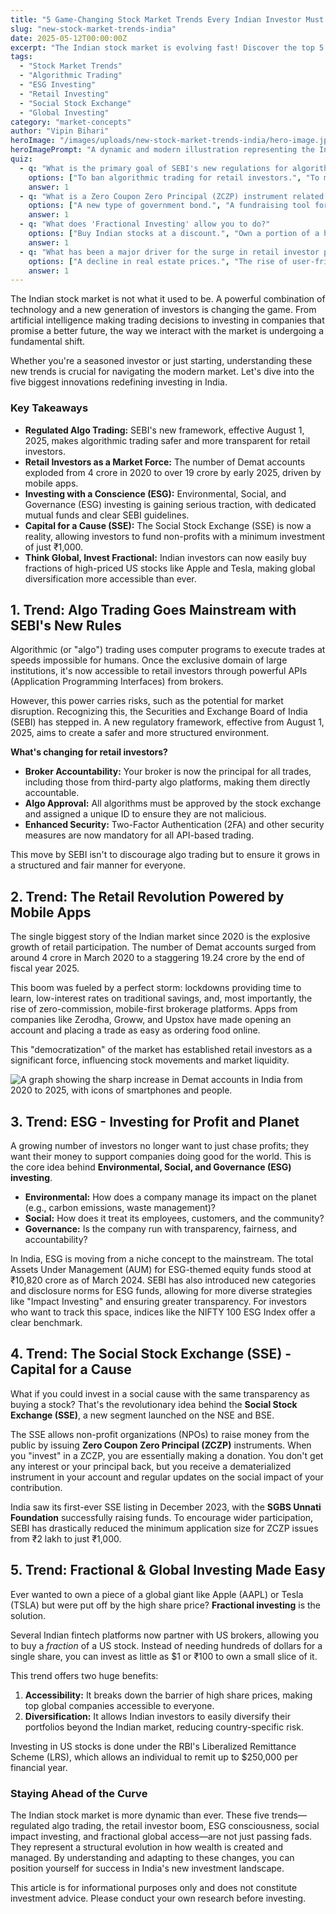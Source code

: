 ```yaml
---
title: "5 Game-Changing Stock Market Trends Every Indian Investor Must Know"
slug: "new-stock-market-trends-india"
date: 2025-05-12T00:00:00Z
excerpt: "The Indian stock market is evolving fast! Discover the top 5 trends shaping how we invest, from AI-powered trading and ESG funds to the new Social Stock Exchange and buying US stocks in fractions."
tags:
  - "Stock Market Trends"
  - "Algorithmic Trading"
  - "ESG Investing"
  - "Retail Investing"
  - "Social Stock Exchange"
  - "Global Investing"
category: "market-concepts"
author: "Vipin Bihari"
heroImage: "/images/uploads/new-stock-market-trends-india/hero-image.jpg"
heroImagePrompt: "A dynamic and modern illustration representing the Indian stock market's evolution, featuring icons for AI, ESG, global investing, and a diverse group of retail investors on their smartphones."
quiz:
  - q: "What is the primary goal of SEBI's new regulations for algorithmic trading?"
    options: ["To ban algorithmic trading for retail investors.", "To make algo trading more secure, transparent, and structured.", "To guarantee profits for all algo traders."]
    answer: 1
  - q: "What is a Zero Coupon Zero Principal (ZCZP) instrument related to?"
    options: ["A new type of government bond.", "A fundraising tool for social enterprises on the Social Stock Exchange.", "A high-risk derivative product."]
    answer: 1
  - q: "What does 'Fractional Investing' allow you to do?"
    options: ["Buy Indian stocks at a discount.", "Own a portion of a high-priced foreign stock.", "Trade futures and options with less capital."]
    answer: 1
  - q: "What has been a major driver for the surge in retail investor participation in India since 2020?"
    options: ["A decline in real estate prices.", "The rise of user-friendly mobile trading apps.", "A government mandate for all citizens to open a Demat account."]
    answer: 1
---
```


The Indian stock market is not what it used to be. A powerful combination of technology and a new generation of investors is changing the game. From artificial intelligence making trading decisions to investing in companies that promise a better future, the way we interact with the market is undergoing a fundamental shift.

Whether you're a seasoned investor or just starting, understanding these new trends is crucial for navigating the modern market. Let's dive into the five biggest innovations redefining investing in India.

### Key Takeaways
*   **Regulated Algo Trading:** SEBI's new framework, effective August 1, 2025, makes algorithmic trading safer and more transparent for retail investors.
*   **Retail Investors as a Market Force:** The number of Demat accounts exploded from 4 crore in 2020 to over 19 crore by early 2025, driven by mobile apps.
*   **Investing with a Conscience (ESG):** Environmental, Social, and Governance (ESG) investing is gaining serious traction, with dedicated mutual funds and clear SEBI guidelines.
*   **Capital for a Cause (SSE):** The Social Stock Exchange (SSE) is now a reality, allowing investors to fund non-profits with a minimum investment of just ₹1,000.
*   **Think Global, Invest Fractional:** Indian investors can now easily buy fractions of high-priced US stocks like Apple and Tesla, making global diversification more accessible than ever.

## 1. Trend: Algo Trading Goes Mainstream with SEBI's New Rules

Algorithmic (or "algo") trading uses computer programs to execute trades at speeds impossible for humans. Once the exclusive domain of large institutions, it's now accessible to retail investors through powerful APIs (Application Programming Interfaces) from brokers.

However, this power carries risks, such as the potential for market disruption. Recognizing this, the Securities and Exchange Board of India (SEBI) has stepped in. A new regulatory framework, effective from August 1, 2025, aims to create a safer and more structured environment.

**What's changing for retail investors?**
*   **Broker Accountability:** Your broker is now the principal for all trades, including those from third-party algo platforms, making them directly accountable.
*   **Algo Approval:** All algorithms must be approved by the stock exchange and assigned a unique ID to ensure they are not malicious.
*   **Enhanced Security:** Two-Factor Authentication (2FA) and other security measures are now mandatory for all API-based trading.

This move by SEBI isn't to discourage algo trading but to ensure it grows in a structured and fair manner for everyone.

## 2. Trend: The Retail Revolution Powered by Mobile Apps

The single biggest story of the Indian market since 2020 is the explosive growth of retail participation. The number of Demat accounts surged from around 4 crore in March 2020 to a staggering 19.24 crore by the end of fiscal year 2025.

This boom was fueled by a perfect storm: lockdowns providing time to learn, low-interest rates on traditional savings, and, most importantly, the rise of zero-commission, mobile-first brokerage platforms. Apps from companies like Zerodha, Groww, and Upstox have made opening an account and placing a trade as easy as ordering food online.

This "democratization" of the market has established retail investors as a significant force, influencing stock movements and market liquidity.

![A graph showing the sharp increase in Demat accounts in India from 2020 to 2025, with icons of smartphones and people.](/images/uploads/new-stock-market-trends-india/retail-investor-growth.png)

## 3. Trend: ESG - Investing for Profit and Planet

A growing number of investors no longer want to just chase profits; they want their money to support companies doing good for the world. This is the core idea behind **Environmental, Social, and Governance (ESG) investing**.

*   **Environmental:** How does a company manage its impact on the planet (e.g., carbon emissions, waste management)?
*   **Social:** How does it treat its employees, customers, and the community?
*   **Governance:** Is the company run with transparency, fairness, and accountability?

In India, ESG is moving from a niche concept to the mainstream. The total Assets Under Management (AUM) for ESG-themed equity funds stood at ₹10,820 crore as of March 2024. SEBI has also introduced new categories and disclosure norms for ESG funds, allowing for more diverse strategies like "Impact Investing" and ensuring greater transparency. For investors who want to track this space, indices like the NIFTY 100 ESG Index offer a clear benchmark.

## 4. Trend: The Social Stock Exchange (SSE) - Capital for a Cause

What if you could invest in a social cause with the same transparency as buying a stock? That's the revolutionary idea behind the **Social Stock Exchange (SSE)**, a new segment launched on the NSE and BSE.

The SSE allows non-profit organizations (NPOs) to raise money from the public by issuing **Zero Coupon Zero Principal (ZCZP)** instruments. When you "invest" in a ZCZP, you are essentially making a donation. You don't get any interest or your principal back, but you receive a dematerialized instrument in your account and regular updates on the social impact of your contribution.

India saw its first-ever SSE listing in December 2023, with the **SGBS Unnati Foundation** successfully raising funds. To encourage wider participation, SEBI has drastically reduced the minimum application size for ZCZP issues from ₹2 lakh to just ₹1,000.

## 5. Trend: Fractional & Global Investing Made Easy

Ever wanted to own a piece of a global giant like Apple (AAPL) or Tesla (TSLA) but were put off by the high share price? **Fractional investing** is the solution.

Several Indian fintech platforms now partner with US brokers, allowing you to buy a *fraction* of a US stock. Instead of needing hundreds of dollars for a single share, you can invest as little as $1 or ₹100 to own a small slice of it.

This trend offers two huge benefits:
1.  **Accessibility:** It breaks down the barrier of high share prices, making top global companies accessible to everyone.
2.  **Diversification:** It allows Indian investors to easily diversify their portfolios beyond the Indian market, reducing country-specific risk.

Investing in US stocks is done under the RBI's Liberalized Remittance Scheme (LRS), which allows an individual to remit up to $250,000 per financial year.

### Staying Ahead of the Curve

The Indian stock market is more dynamic than ever. These five trends—regulated algo trading, the retail investor boom, ESG consciousness, social impact investing, and fractional global access—are not just passing fads. They represent a structural evolution in how wealth is created and managed. By understanding and adapting to these changes, you can position yourself for success in India's new investment landscape.

This article is for informational purposes only and does not constitute investment advice. Please conduct your own research before investing.